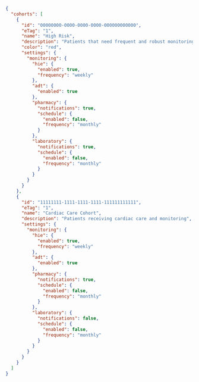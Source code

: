 ```json
{
  "cohorts": [
    {
      "id": "00000000-0000-0000-0000-000000000000",
      "eTag": "1",
      "name": "High Risk",
      "description": "Patients that need frequent and robust monitoring.",
      "color": "red",
      "settings": {
        "monitoring": {
          "hie": {
            "enabled": true,
            "frequency": "weekly"
          },
          "adt": {
            "enabled": true
          },
          "pharmacy": {
            "notifications": true,
            "schedule": {
              "enabled": false,
              "frequency": "monthly"
            }
          },
          "laboratory": {
            "notifications": true,
            "schedule": {
              "enabled": false,
              "frequency": "monthly"
            }
          }
        }
      }
    },
    {
      "id": "11111111-1111-1111-1111-111111111111",
      "eTag": "1",
      "name": "Cardiac Care Cohort",
      "description": "Patients receiving cardiac care and monitoring",
      "settings": {
        "monitoring": {
          "hie": {
            "enabled": true,
            "frequency": "weekly"
          },
          "adt": {
            "enabled": true
          },
          "pharmacy": {
            "notifications": true,
            "schedule": {
              "enabled": false,
              "frequency": "monthly"
            }
          },
          "laboratory": {
            "notifications": false,
            "schedule": {
              "enabled": false,
              "frequency": "monthly"
            }
          }
        }
      }
    }
  ]
}
```
